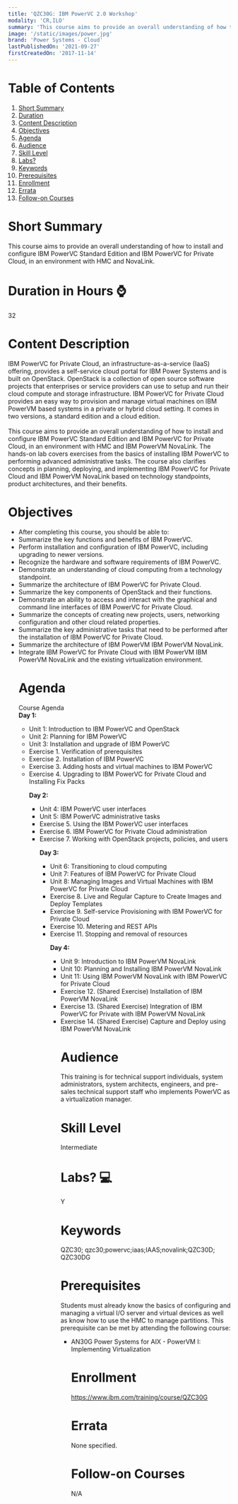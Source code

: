 ```yaml
---
title: 'QZC30G: IBM PowerVC 2.0 Workshop'
modality: 'CR,ILO'
summary: 'This course aims to provide an overall understanding of how to install and configure IBM PowerVC Standard Edition and IBM PowerVC for Private Cloud, in an environment with HMC and NovaLink.'
image: '/static/images/power.jpg'
brand: 'Power Systems - Cloud'
lastPublishedOn: '2021-09-27'
firstCreatedOn: '2017-11-14'
---
```

# Table of Contents
1.  [Short Summary](#short-summary)
2.  [Duration](#duration-in-hours-)
3.  [Content Description](#content-description)
4.  [Objectives](#objectives)
5.  [Agenda](#agenda)
6.  [Audience](#audience)
7.  [Skill Level](#skill-level)
8.  [Labs?](#labs-)
9.  [Keywords](#keywords)
10. [Prerequisites](#prerequisites)
11. [Enrollment](#enrollment)
12. [Errata](#errata)
13. [Follow-on Courses](#follow-on-courses)

# Short Summary
This course aims to provide an overall understanding of how to install and configure IBM PowerVC Standard Edition and IBM PowerVC for Private Cloud, in an environment with HMC and NovaLink.

# Duration in Hours ⌚
32

# Content Description
<p>IBM PowerVC for Private Cloud, an infrastructure-as-a-service (IaaS) offering, provides a self-service cloud portal for IBM Power Systems and is built on OpenStack. OpenStack is a collection of open source software projects that enterprises or service providers can use to setup and run their cloud compute and storage infrastructure. IBM PowerVC for Private Cloud provides an easy way to provision and manage virtual machines on IBM PowerVM based systems in a private or hybrid cloud setting. It comes in two versions, a standard edition and a cloud edition.<br /><br />This course aims to provide an overall understanding of how to install and configure IBM PowerVC Standard Edition and IBM PowerVC for Private Cloud, in an environment with HMC and IBM PowerVM NovaLink. The hands-on lab covers exercises from the basics of installing IBM PowerVC to performing advanced administrative tasks. The course also clarifies concepts in planning, deploying, and implementing IBM PowerVC for Private Cloud and IBM PowerVM NovaLink based on technology standpoints, product architectures, and their benefits.</p>

# Objectives
<ul /><li />After completing this course, you should be able to:<li />Summarize the key functions and benefits of IBM PowerVC.<li />Perform installation and configuration of IBM PowerVC, including upgrading to newer versions.<li />Recognize the hardware and software requirements of IBM PowerVC.<li />Demonstrate an understanding of cloud computing from a technology standpoint.<li />Summarize the architecture of IBM PowerVC for Private Cloud.<li />Summarize the key components of OpenStack and their functions.<li />Demonstrate an ability to access and interact with the graphical and command line interfaces of IBM PowerVC for Private Cloud.<li />Summarize the concepts of creating new projects, users, networking configuration and other cloud related properties.<li />Summarize the key administrative tasks that need to be performed after the installation of IBM PowerVC for Private Cloud.<li />Summarize the architecture of IBM PowerVM IBM PowerVM NovaLink.<li />Integrate IBM PowerVC for Private Cloud&nbsp;with IBM PowerVM IBM PowerVM NovaLink and the existing virtualization environment.

# Agenda
<p>Course Agenda<br /><strong>Day 1:</strong></p><ul /><li />Unit 1: Introduction to IBM PowerVC and OpenStack<li />Unit 2: Planning for IBM PowerVC<li />Unit 3: Installation and upgrade of IBM PowerVC<li />Exercise 1. Verification of prerequisites<li />Exercise 2. Installation of IBM PowerVC<li />Exercise 3. Adding hosts and virtual machines to IBM PowerVC<li />Exercise 4. Upgrading to IBM PowerVC for Private Cloud and Installing Fix Packs<p><strong>Day 2:&nbsp;</strong></p><ul /><li />Unit 4: IBM PowerVC user interfaces<li />Unit 5: IBM PowerVC administrative tasks<li />Exercise 5. Using the IBM PowerVC user interfaces<li />Exercise 6. IBM PowerVC for Private Cloud administration<li />Exercise 7. Working with OpenStack projects, policies, and users<p><strong>Day 3:</strong></p><ul /><li />Unit 6: Transitioning to cloud computing<li />Unit 7: Features of IBM PowerVC for Private Cloud&nbsp;<li />Unit 8: Managing Images and Virtual Machines with IBM PowerVC for Private Cloud<li />Exercise 8. Live and Regular Capture to Create Images and Deploy Templates<li />Exercise 9. Self-service Provisioning with IBM PowerVC for Private Cloud<li />Exercise 10. Metering and REST APIs<li />Exercise 11. Stopping and removal of resources<p><strong>Day 4:</strong></p><ul /><li />Unit 9: Introduction to IBM PowerVM NovaLink<li />Unit 10: Planning and Installing IBM PowerVM NovaLink<li />Unit 11: Using IBM PowerVM NovaLink with IBM PowerVC for Private Cloud<li />Exercise 12. (Shared Exercise) Installation of IBM PowerVM NovaLink<li />Exercise 13. (Shared Exercise) Integration of IBM PowerVC for Private with IBM PowerVM NovaLink<li />Exercise 14. (Shared Exercise) Capture and Deploy using IBM PowerVM NovaLink

# Audience
<p>This training is for technical support individuals, system administrators, system architects, engineers, and pre-sales technical support staff who implements PowerVC as a virtualization manager.</p>

# Skill Level
Intermediate        

# Labs? 💻
Y

# Keywords
QZC30; qzc30;powervc;iaas;IAAS;novalink;QZC30D; QZC30DG

# Prerequisites
<p>Students must already know the basics of configuring and managing a virtual I/O server and virtual devices as well as know how to use the HMC to manage partitions. This prerequisite can be met by attending the following course:</p>

<ul />
	<li />AN30G Power Systems for AIX - PowerVM I: Implementing Virtualization


# Enrollment
https://www.ibm.com/training/course/QZC30G

# Errata
None specified.

# Follow-on Courses
N/A

